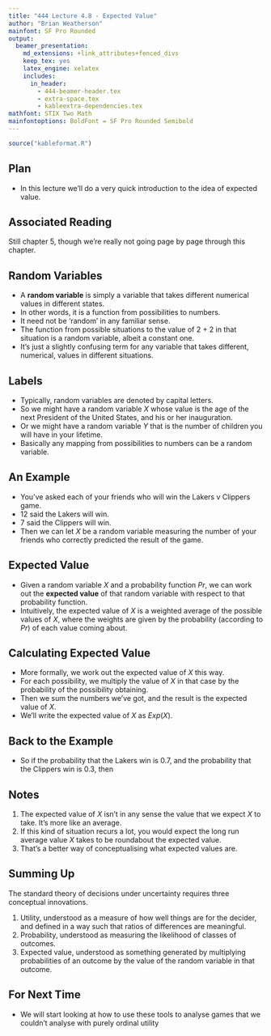 ```yaml
---
title: "444 Lecture 4.8 - Expected Value"
author: "Brian Weatherson"
mainfont: SF Pro Rounded
output:
  beamer_presentation:
    md_extensions: +link_attributes+fenced_divs
    keep_tex: yes
    latex_engine: xelatex
    includes:
      in_header: 
        - 444-beamer-header.tex
        - extra-space.tex
        - kableextra-dependencies.tex
mathfont: STIX Two Math
mainfontoptions: BoldFont = SF Pro Rounded Semibold
---
```


```r
source("kableformat.R")
```
## Plan

- In this lecture we'll do a very quick introduction to the idea of expected value.

## Associated Reading

Still chapter 5, though we're really not going page by page through this chapter.

## Random Variables

- A **random variable**  is simply a variable that takes different numerical values in different states. 
- In other words, it is a function from possibilities to numbers. 
- It need not be 'random' in any familiar sense.
- The function from possible situations to the value of 2 + 2 in that situation is a random variable, albeit a constant one.
- It's just a slightly confusing term for any variable that takes different, numerical, values in different situations.

## Labels

- Typically, random variables are denoted by capital letters. 
- So we might have a random variable $X$ whose value is the age of the next President of the United States, and his or her inauguration. 
- Or we might have a random variable $Y$ that is the number of children you will have in your lifetime. 
- Basically any mapping from possibilities to numbers can be a random variable. 

## An Example

- You've asked each of your friends who will win the Lakers v Clippers game.
- 12 said the Lakers will win.
- 7 said the Clippers will win. \pause
- Then we can let $X$ be a random variable measuring the number of your friends who correctly predicted the result of the game.

\begin{equation*}
X = 
	\begin{cases}
		12,& \text{if Lakers win} ,\\ 
		7,& \text{if Clippers win} .
	\end{cases}
\end{equation*}

## Expected Value

- Given a random variable $X$ and a probability function $Pr$, we can work out the **expected value** of that random variable with respect to that probability function. 
- Intuitively, the expected value of $X$ is a weighted average of the possible values of $X$, where the weights are given by the probability (according to $Pr$) of each value coming about. 

## Calculating Expected Value

- More formally, we work out the expected value of $X$ this way. 
- For each possibility, we multiply the value of $X$ in that case by the probability of the possibility obtaining. 
- Then we sum the numbers we've got, and the result is the expected value of $X$. 
- We'll write the expected value of $X$ as $Exp(X)$. 

## Back to the Example

- So if the probability that the Lakers win is 0.7, and the probability that the Clippers win is 0.3, then

\begin{align*}
Exp(X) &= 12 \times 0.7 + 7 \times 0.3 \\
 &= 8.4 + 2.1 \\
 &= 10.5
\end{align*} 

## Notes

1. The expected value of $X$ isn't in any sense the value that we expect $X$ to take. It's more like an average.
2. If this kind of situation recurs a lot, you would expect the long run average value $X$ takes to be roundabout the expected value.
3. That's a better way of conceptualising what expected values are.

## Summing Up

The standard theory of decisions under uncertainty requires three conceptual innovations.

1. Utility, understood as a measure of how well things are for the decider, and defined in a way such that ratios of differences are meaningful.
2. Probability, understood as measuring the likelihood of classes of outcomes.
3. Expected value, understood as something generated by multiplying probabilities of an outcome by the value of the random variable in that outcome.

## For Next Time

- We will start looking at how to use these tools to analyse games that we couldn't analyse with purely ordinal utility